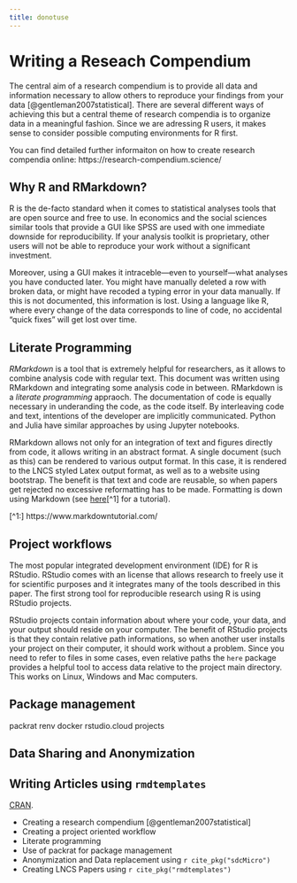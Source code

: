 ```yaml
---
title: donotuse
---
```

# Writing a Reseach Compendium
The central aim of a research compendium is to provide all data and information necessary to allow others to reproduce your findings from your data [@gentleman2007statistical]. There are several different ways of achieving this but a central theme of research compendia is to organize data in a meaningful fashion. Since we are adressing R users, it makes sense to consider possible computing environments for R first.

You can find detailed further informaiton on how to create research compendia online: https://research-compendium.science/

## Why R and RMarkdown?
R is the de-facto standard when it comes to statistical analyses tools that are open source and free to use. In economics and the social sciences similar tools that provide a GUI like SPSS are used with one immediate downside for reproducibility. If your analysis toolkit is proprietary, other users will not be able to reproduce your work without a significant investment. 

Moreover, using a GUI makes it intraceble---even to yourself---what analyses you have conducted later. You might have manually deleted a row with broken data, or might have recoded a typing error in your data manually. If this is not documented, this information is lost. Using a language like R, where every change of the data corresponds to line of code, no accidental "quick fixes" will get lost over time.

## Literate Programming
*RMarkdown* is a tool that is extremely helpful for researchers, as it allows to combine analysis code with regular text. This document was written using RMarkdown and integrating some analysis code in between. RMarkdown is a *literate programming* appraoch. The documentation of code is equally necessary in underanding the code, as the code itself. By interleaving code and text, intentions of the developer are implicitly communicated. Python and Julia have similar approaches by using Jupyter notebooks.

RMarkdown allows not only for an integration of text and figures directly from code, it allows writing in an abstract format. A single document (such as this) can be rendered to various output format. In this case, it is rendered to the LNCS styled Latex output format, as well as to a website using bootstrap. The benefit is that text and code are reusable, so when papers get rejected no excessive reformatting has to be made. Formatting is down using Markdown (see [here](https://www.markdowntutorial.com/)[^1] for a tutorial).

[^1:] https://www.markdowntutorial.com/

## Project workflows
The most popular integrated development environment (IDE) for R is RStudio. RStudio comes with an license that allows research to freely use it for scientific purposes and it integrates many of the tools described in this paper. The first strong tool for reproducible research using R is using RStudio projects.

RStudio projects contain information about where your code, your data, and your output should reside on your computer. The benefit of RStudio projects is that they contain relative path informations, so when another user installs your project on their computer, it should work without a problem. Since you need to refer to files in some cases, even relative paths the `here` package provides a helpful tool to access data relative to the project main directory. This works on Linux, Windows and Mac computers.

## Package management

packrat
renv
docker
rstudio.cloud projects

## Data Sharing and Anonymization

## Writing Articles using `rmdtemplates`

[CRAN](https://cran.r-project.org/web/views/ReproducibleResearch.html).




* Creating a research compendium [@gentleman2007statistical]
* Creating a project oriented workflow
* Literate programming
* Use of packrat for package management
* Anonymization and Data replacement using `r cite_pkg("sdcMicro")`
* Creating LNCS Papers using `r cite_pkg("rmdtemplates")` 